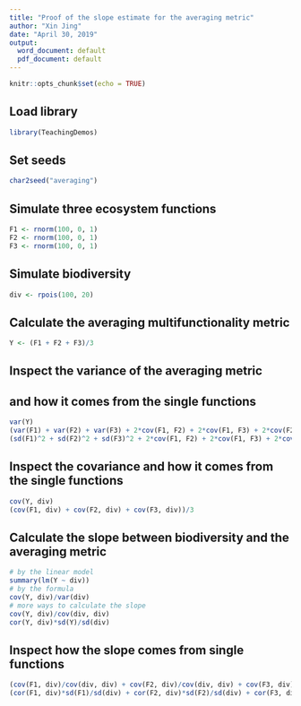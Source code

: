 ---
title: "Proof of the slope estimate for the averaging metric"
author: "Xin Jing"
date: "April 30, 2019"
output:
  word_document: default
  pdf_document: default
---

```{r setup, include=FALSE}
knitr::opts_chunk$set(echo = TRUE)
```

## Load library

```{r}
library(TeachingDemos)
```

## Set seeds

```{r}
char2seed("averaging")
```

## Simulate three ecosystem functions

```{r}
F1 <- rnorm(100, 0, 1)
F2 <- rnorm(100, 0, 1)
F3 <- rnorm(100, 0, 1)
```

## Simulate biodiversity

```{r}
div <- rpois(100, 20)
```

## Calculate the averaging multifunctionality metric

```{r}
Y <- (F1 + F2 + F3)/3
```

## Inspect the variance of the averaging metric 
## and how it comes from the single functions

```{r}
var(Y)
(var(F1) + var(F2) + var(F3) + 2*cov(F1, F2) + 2*cov(F1, F3) + 2*cov(F2, F3))/9
(sd(F1)^2 + sd(F2)^2 + sd(F3)^2 + 2*cov(F1, F2) + 2*cov(F1, F3) + 2*cov(F2, F3))/9
```


## Inspect the covariance and how it comes from the single functions

```{r}
cov(Y, div) 
(cov(F1, div) + cov(F2, div) + cov(F3, div))/3
```

## Calculate the slope between biodiversity and the averaging metric

```{r}
# by the linear model
summary(lm(Y ~ div))
# by the formula
cov(Y, div)/var(div)
# more ways to calculate the slope
cov(Y, div)/cov(div, div)
cor(Y, div)*sd(Y)/sd(div)
```

## Inspect how the slope comes from single functions

```{r}
(cov(F1, div)/cov(div, div) + cov(F2, div)/cov(div, div) + cov(F3, div)/cov(div, div))/3
(cor(F1, div)*sd(F1)/sd(div) + cor(F2, div)*sd(F2)/sd(div) + cor(F3, div)*sd(F3)/sd(div))/3
```

